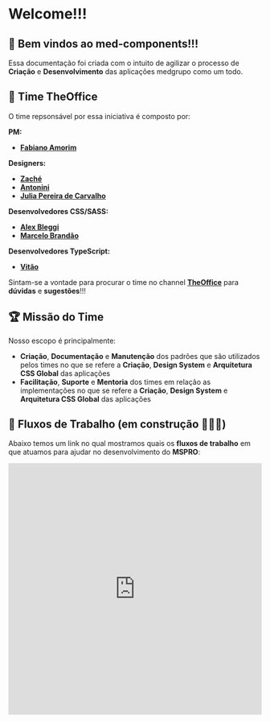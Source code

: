 
<Meta title="General/Welcome" />

# Welcome!!!

## 🚀 Bem vindos ao med-components!!!

Essa documentação foi criada com o intuito de agilizar o processo de **Criação** e **Desenvolvimento** das aplicações medgrupo como um todo.

## 🐙 Time TheOffice

O time repsonsável por essa iniciativa é composto por:

**PM:**
- **[Fabiano Amorim](https://medgrupo.slack.com/archives/D0160S5SY6Q)**

**Designers:**
- **[Zaché](https://medgrupo.slack.com/archives/D01G03KRPKP)**
- **[Antonini](https://medgrupo.slack.com/archives/D01KN4A9Y0L)**
- **[Julia Pereira de Carvalho](https://medgrupo.slack.com/archives/D01LH8QU54M)**

**Desenvolvedores CSS/SASS:**
- **[Alex Bleggi](https://medgrupo.slack.com/team/U0149DLT54Y)**
- **[Marcelo Brandão](https://medgrupo.slack.com/archives/D0143LXCA2Y)**

**Desenvolvedores TypeScript:**
- **[Vitão](https://medgrupo.slack.com/archives/D014A2EBWV9)**

Sintam-se a vontade para procurar o time no channel **[TheOffice](https://medgrupo.slack.com/archives/C013J7002G5)** para **dúvidas** e **sugestões**!!!

## 🏆 Missão do Time

Nosso escopo é principalmente:
- **Criação**, **Documentação** e **Manutenção** dos padrões que são utilizados pelos times no que se refere a **Criação**, **Design System** e **Arquitetura CSS Global** das aplicações
- **Facilitação**, **Suporte** e **Mentoria** dos times em relação as implementações no que se refere a **Criação**, **Design System** e **Arquitetura CSS Global** das aplicações

## 💪 Fluxos de Trabalho (em construção 🚧🚧🚧)

Abaixo temos um link no qual mostramos quais os **fluxos de trabalho** em que atuamos para ajudar no desenvolvimento do **MSPRO**:

<iframe width="100%" height="500" src="https://miro.com/app/live-embed/o9J_lVcAbrs=/?moveToViewport=61,443,7304,3508" frameBorder="0" scrolling="no" allowFullScreen></iframe>
